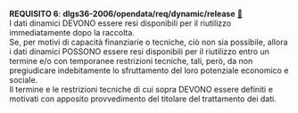 ::: {#req-6 .callout-important appearance="simple" icon=false .requisito}
[**REQUISITO 6**]{.testo-rosso}: **dlgs36-2006/opendata/req/dynamic/release** [🔗](#req-6){.link-req}<br>
I dati dinamici DEVONO essere resi disponibili per il riutilizzo immediatamente dopo la raccolta. <br>
Se, per motivi di capacità finanziarie o tecniche, ciò non sia possibile, allora i dati dinamici POSSONO essere resi disponibili per il riutilizzo entro un termine e/o con temporanee restrizioni tecniche, tali, però, da non pregiudicare indebitamente lo sfruttamento del loro potenziale economico e sociale.<br>
Il termine e le restrizioni tecniche di cui sopra DEVONO essere definiti e motivati con apposito provvedimento del titolare del trattamento dei dati.
:::
